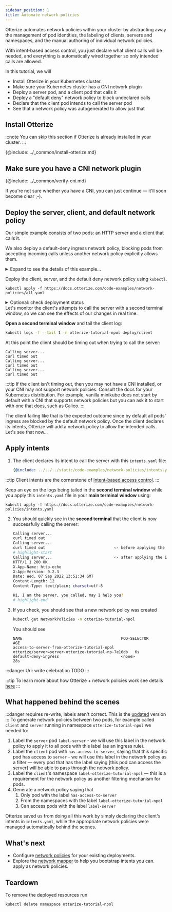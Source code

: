 ```yaml
---
sidebar_position: 1
title: Automate network policies
---
```


Otterize automates network policies within your cluster by abstracting away
the management of pod identities, the labeling of clients, servers and namespaces,
and the manual authoring of individual network policies.

With intent-based access control, you just declare what client calls will be needed,
and everything is automatically wired together so only intended calls are allowed.

In this tutorial, we will

- Install Otterize in your Kubernetes cluster.
- Make sure your Kubernetes cluster has a CNI network plugin
- Deploy a server pod, and a client pod that calls it
- Deploy a "default deny" network policy to block undeclared calls
- Declare that the client pod intends to call the server pod
- See that a network policy was autogenerated to allow just that

## Install Otterize

:::note
You can skip this section if Otterize is already installed in your cluster.
:::

{@include: ../_common/install-otterize.md}

## Make sure you have a CNI network plugin

{@include: ../_common/verify-cni.md}

If you're not sure whether you have a CNI, you can just continue &mdash; it'll soon become clear ;-).

## Deploy the server, client, and default network policy

Our simple example consists of two pods: an HTTP server and a client that calls it.

We also deploy a default-deny ingress network policy,
blocking pods from accepting incoming calls unless another network policy explicitly allows them.

<details>
<summary>Expand to see the details of this example...</summary>
<Tabs>

<TabItem value="namespace.yaml" label="namespace.yaml" default>

   ```yaml
   {@include: ../../../static/code-examples/network-policies/namespace.yaml}
   ```

</TabItem>

<TabItem value="server.yaml" label="server.yaml" default>

   ```yaml
  {@include: ../../../static/code-examples/network-policies/server-deployment.yaml}
   ---
  {@include: ../../../static/code-examples/network-policies/server-service.yaml}
  ```

</TabItem>
<TabItem value="client.yaml" label="client.yaml" default>

   ```yaml
   {@include: ../../../static/code-examples/network-policies/client-deployment.yaml}
   ```

</TabItem>

<TabItem value="default-deny.yaml" label="default-deny.yaml" default>

   ```yaml
   {@include: ../../../static/code-examples/network-policies/default-deny-network-policy.yaml}
   ```

</TabItem>
</Tabs>
</details>

Deploy the client, server, and the default deny network policy using `kubectl`.

   ```shell
   kubectl apply -f https://docs.otterize.com/code-examples/network-policies/all.yaml
   ```

<details>
<summary>Optional: check deployment status</summary>
Check that the client and server pods were deployed

```bash
kubectl get pods -n otterize-tutorial-npol
```
You should see
```
NAME                      READY   STATUS    RESTARTS   AGE
client-5689997b5c-grlnt   1/1     Running   0          35s
server-6698c58cbc-v9n9b   1/1     Running   0          34s
```
Check that the default deny ingress network policy was deployed:

```bash
kubectl get NetworkPolicies -n otterize-tutorial-npol
```
You should see
```
NAME                   POD-SELECTOR   AGE
default-deny-ingress   none           17s
```
</details>
Let's monitor the client's attempts to call the server with a second terminal window,
   so we can see the effects of our changes in real time.

   **Open a second terminal window** and tail the client log:
   ```bash
   kubectl logs -f --tail 1 -n otterize-tutorial-npol deploy/client
   ```
   At this point the client should be timing out when trying to call the server:
   ```
   Calling server...
   curl timed out
   Calling server...
   curl timed out
   Calling server...
   curl timed out
   ```

:::tip
   If the client isn't timing out, then you may not have a CNI installed, or your CNI may not support network policies.
   Consult the docs for your Kubernetes distribution.
   For example, vanilla minikube does not start by default with a CNI that supports network policies
   but you can ask it to start with one that does, such as Calico.
:::

   The client failing like that is the expected outcome since by default all pods' ingress are blocked by the default network policy.
   Once the client declares its intents, Otterize will add a network policy to allow the intended calls.
   Let's see that now...

## Apply intents

1. The client declares its intent to call the server with this `intents.yaml` file:

   ```yaml
   {@include: ../../../static/code-examples/network-policies/intents.yaml}
   ```
:::tip
Client intents are the cornerstone of [intent-based access control](otterize.com/ibac).
:::

   Keep an eye on the logs being tailed in the **second terminal window**
   while you apply this `intents.yaml` file in your **main terminal window** using:
   ```shell
   kubectl apply -f https://docs.otterize.com/code-examples/network-policies/intents.yaml
   ```
2. You should quickly see in the **second terminal** that the client is now successfully calling the server:
   ```bash
   Calling server...
   curl timed out
   Calling server...
   curl timed out                              <- before applying the intents file
   # highlight-start
   Calling server...                           <- after applying the intents file
   HTTP/1.1 200 OK
   X-App-Name: http-echo
   X-App-Version: 0.2.3
   Date: Wed, 07 Sep 2022 13:51:34 GMT
   Content-Length: 12
   Content-Type: text/plain; charset=utf-8
   
   Hi, I am the server, you called, may I help you?
   # highlight-end
   ```

3. If you check, you should see that a new network policy was created
   ```bash
   kubectl get NetworkPolicies -n otterize-tutorial-npol
   ```
   You should see
   ```
   NAME                                           POD-SELECTOR                                         AGE
   access-to-server-from-otterize-tutorial-npol   otterize/server=server-otterize-tutorial-np-7e16db   6s
   default-deny-ingress                           <none>                                               28s
   ```

:::danger Uri: write celebration
TODO
:::

:::tip
To learn more about how Otterize + network policies work see
details [here](/documentation/intents-operator/network-policies/in-depth)
:::

## What happened behind the scenes
:::danger requires re-write, labels aren't correct.
This is the [updated](/documentation/guides/k8s-ibac-via-network-policies#track-artifacts) version
:::
To generate network policies between two pods, for example called `client` and `server` running in
namespace `otterize-tutorial-npol` we needed to:

1. Label the `server` pod `label-server` - we will use this label in the network policy to apply it to all pods with
   this label (as an ingress rule).
2. Label the `client` pod with `has-access-to-server`, saying that this specific pod has access to `server` - we will
   use this label in the network policy as a filter &mdash; every
   pod that has the label saying [this pod can access the server] will be able to pass through the network policy.
3. Label the `client`'s namespace `label-otterize-tutorial-npol` &mdash; this is a requirement for the network policy as
   another filtering mechanism for pods.
4. Generate a network policy saying that
    1. Only pod with the label `has-access-to-server`
    2. From the namespaces with the label `label-otterize-tutorial-npol`
    3. Can access pods with the label `label-server`

Otterize saved us from doing all this work by simply declaring the client's intents in `intents.yaml`,
while the appropriate network policies were managed automatically behind the scenes.

## What's next

<!-- [Intents Operator](/documentation/intents-operator): -->

- Configure [network policies](/documentation/guides/k8s-ibac-via-network-policies/) for your existing deployments.
- Explore the [network mapper](/documentation/quick-tutorials/k8s-network-mapper) to help you bootstrap intents you can.
  apply as network policies.

## Teardown

To remove the deployed resources run

```bash
kubectl delete namespace otterize-tutorial-npol
```
